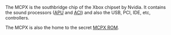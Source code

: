 The MCPX is the southbridge chip of the Xbox chipset by Nvidia. It contains the sound processors ([[APU]] and [[ACI]]) and also the USB, PCI, IDE, etc, controllers{{citation needed}}.

The MCPX is also the home to the secret [[MCPX ROM]].